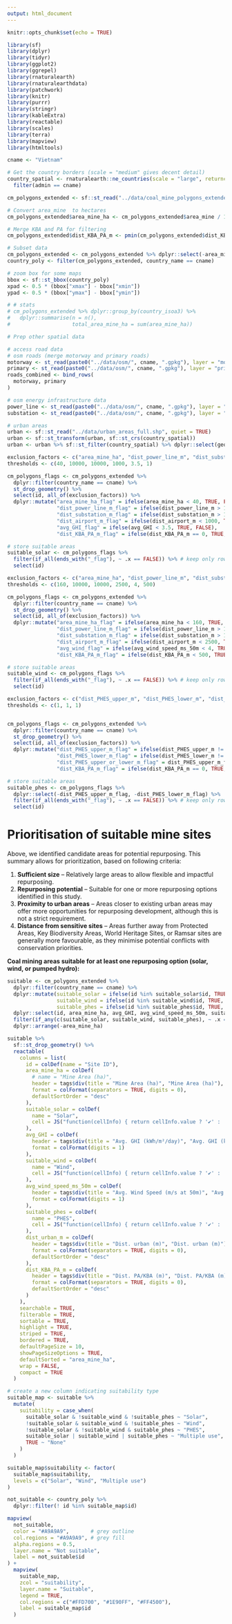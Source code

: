 ```yaml
---
output: html_document
---
```

  
  
```r
knitr::opts_chunk$set(echo = TRUE)

library(sf)
library(dplyr)
library(tidyr)
library(ggplot2)
library(ggrepel)
library(rnaturalearth)
library(rnaturalearthdata)
library(patchwork)
library(knitr)
library(purrr)
library(stringr)
library(kableExtra)
library(reactable)
library(scales)
library(terra)
library(mapview)
library(htmltools)
```

```r
cname <- "Vietnam"

# Get the country borders (scale = "medium" gives decent detail)
country_spatial <- rnaturalearth::ne_countries(scale = "large", returnclass = "sf") %>%
  filter(admin == cname)

cm_polygons_extended <- sf::st_read("../data/coal_mine_polygons_extended.gpkg", quiet = TRUE)

# Convert area_mine  to hectares
cm_polygons_extended$area_mine_ha <- cm_polygons_extended$area_mine / 10000

# Merge KBA and PA for filtering
cm_polygons_extended$dist_KBA_PA_m <- pmin(cm_polygons_extended$dist_KBA_m, cm_polygons_extended$dist_PA_m)

# Subset data
cm_polygons_extended <- cm_polygons_extended %>% dplyr::select(-area_mine)
country_poly <- filter(cm_polygons_extended, country_name == cname)

# zoom box for some maps
bbox <- sf::st_bbox(country_poly)
xpad <- 0.5 * (bbox["xmax"] - bbox["xmin"])
ypad <- 0.5 * (bbox["ymax"] - bbox["ymin"])

# # stats
# cm_polygons_extended %>% dplyr::group_by(country_isoa3) %>%
#   dplyr::summarise(n = n(),
#                    total_area_mine_ha = sum(area_mine_ha))

# Prep other spatial data

# access road data
# osm roads (merge motorway and primary roads)
motorway <- st_read(paste0("../data/osm/", cname, ".gpkg"), layer = "motorway", quiet = TRUE)
primary <- st_read(paste0("../data/osm/", cname, ".gpkg"), layer = "primary", quiet = TRUE)
roads_combined <- bind_rows(
  motorway, primary
)

# osm energy infrastructure data
power_line <- st_read(paste0("../data/osm/", cname, ".gpkg"), layer = "power_line", quiet = TRUE)
substation <- st_read(paste0("../data/osm/", cname, ".gpkg"), layer = "substation", quiet = TRUE)

# urban areas
urban <- sf::st_read("../data/urban_areas_full.shp", quiet = TRUE)
urban <- sf::st_transform(urban, sf::st_crs(country_spatial))
urban <- urban %>% sf::st_filter(country_spatial) %>% dplyr::select(geometry)

```


```r

exclusion_factors <- c("area_mine_ha", "dist_power_line_m", "dist_substation_m", "dist_airport_m", "avg_GHI", "dist_KBA_PA_m")
thresholds <- c(40, 10000, 10000, 1000, 3.5, 1)

cm_polygons_flags <- cm_polygons_extended %>%
  dplyr::filter(country_name == cname) %>%
  st_drop_geometry() %>%
  select(id, all_of(exclusion_factors)) %>%
  dplyr::mutate("area_mine_ha_flag" = ifelse(area_mine_ha < 40, TRUE, FALSE), 
                "dist_power_line_m_flag" = ifelse(dist_power_line_m > 10000, TRUE, FALSE), 
                "dist_substation_m_flag" = ifelse(dist_substation_m > 10000, TRUE, FALSE), 
                "dist_airport_m_flag" = ifelse(dist_airport_m < 1000, TRUE, FALSE), 
                "avg_GHI_flag" = ifelse(avg_GHI < 3.5, TRUE, FALSE),
                "dist_KBA_PA_m_flag" = ifelse(dist_KBA_PA_m == 0, TRUE, FALSE))

# store suitable areas
suitable_solar <- cm_polygons_flags %>%
  filter(if_all(ends_with("_flag"), ~ .x == FALSE)) %>% # keep only rows where all *_flag columns are FALSE
  select(id)

```


```r

exclusion_factors <- c("area_mine_ha", "dist_power_line_m", "dist_substation_m", "dist_airport_m", "avg_wind_speed_ms_50m", "dist_KBA_PA_m")
thresholds <- c(160, 10000, 10000, 2500, 4, 500)

cm_polygons_flags <- cm_polygons_extended %>%
  dplyr::filter(country_name == cname) %>%
  st_drop_geometry() %>%
  select(id, all_of(exclusion_factors)) %>%
  dplyr::mutate("area_mine_ha_flag" = ifelse(area_mine_ha < 160, TRUE, FALSE), 
                "dist_power_line_m_flag" = ifelse(dist_power_line_m > 10000, TRUE, FALSE), 
                "dist_substation_m_flag" = ifelse(dist_substation_m > 10000, TRUE, FALSE), 
                "dist_airport_m_flag" = ifelse(dist_airport_m < 2500, TRUE, FALSE), 
                "avg_wind_flag" = ifelse(avg_wind_speed_ms_50m < 4, TRUE, FALSE),
                "dist_KBA_PA_m_flag" = ifelse(dist_KBA_PA_m < 500, TRUE, FALSE))

# store suitable areas
suitable_wind <- cm_polygons_flags %>%
  filter(if_all(ends_with("_flag"), ~ .x == FALSE)) %>% # keep only rows where all *_flag columns are FALSE
  select(id)

```

```r

exclusion_factors <- c("dist_PHES_upper_m", "dist_PHES_lower_m", "dist_KBA_PA_m")
thresholds <- c(1, 1, 1)


cm_polygons_flags <- cm_polygons_extended %>%
  dplyr::filter(country_name == cname) %>%
  st_drop_geometry() %>%
  select(id, all_of(exclusion_factors)) %>%
  dplyr::mutate("dist_PHES_upper_m_flag" = ifelse(dist_PHES_upper_m != 0, TRUE, FALSE), 
                "dist_PHES_lower_m_flag" = ifelse(dist_PHES_lower_m != 0, TRUE, FALSE),
                "dist_PHES_upper_or_lower_m_flag" = dist_PHES_upper_m_flag | dist_PHES_lower_m_flag,
                "dist_KBA_PA_m_flag" = ifelse(dist_KBA_PA_m == 0, TRUE, FALSE))

# store suitable areas
suitable_phes <- cm_polygons_flags %>%
  dplyr::select(-dist_PHES_upper_m_flag, -dist_PHES_lower_m_flag) %>%
  filter(if_all(ends_with("_flag"), ~ .x == FALSE)) %>% # keep only rows where all *_flag columns are FALSE
  select(id)

```

# Prioritisation of suitable mine sites

Above, we identified candidate areas for potential repurposing. This summary allows for prioritization, based on following criteria:
  
  1. **Sufficient size** – Relatively large areas to allow flexible and impactful repurposing.
2. **Repurposing potential** – Suitable for one or more repurposing options identified in this study.
3.  **Proximity to urban areas** – Areas closer to existing urban areas may offer more opportunities for repurposing development, although this is not a strict requirement.  
4.  **Distance from sensitive sites** – Areas further away from Protected Areas, Key Biodiversity Areas, World Heritage Sites, or Ramsar sites are generally more favourable, as they minimise potential conflicts with conservation priorities.

**Coal mining areas suitable for at least one repurposing option (solar, wind, or pumped hydro):**
  
```r
suitable <- cm_polygons_extended %>%
  dplyr::filter(country_name == cname) %>%
  dplyr::mutate(suitable_solar = ifelse(id %in% suitable_solar$id, TRUE, FALSE),
                suitable_wind = ifelse(id %in% suitable_wind$id, TRUE, FALSE),
                suitable_phes = ifelse(id %in% suitable_phes$id, TRUE, FALSE)) %>%
  dplyr::select(id, area_mine_ha, avg_GHI, avg_wind_speed_ms_50m, suitable_solar, suitable_wind, suitable_phes, dist_urban_m, dist_KBA_PA_m) %>%
  filter(if_any(c(suitable_solar, suitable_wind, suitable_phes), ~ .x == TRUE)) %>% # keep only rows where at least one suitability is TRUE
  dplyr::arrange(-area_mine_ha)
```

```r
suitable %>%
  sf::st_drop_geometry() %>%
  reactable(
    columns = list(
      id = colDef(name = "Site ID"),
      area_mine_ha = colDef(
        # name = "Mine Area (ha)",
        header = tags$div(title = "Mine Area (ha)", "Mine Area (ha)"),
        format = colFormat(separators = TRUE, digits = 0),
        defaultSortOrder = "desc"
      ),
      suitable_solar = colDef(
        name = "Solar",
        cell = JS("function(cellInfo) { return cellInfo.value ? '✔️' : '❌'; }")
      ),
      avg_GHI = colDef(
        header = tags$div(title = "Avg. GHI (kWh/m²/day)", "Avg. GHI (kWh/m²/day)"),
        format = colFormat(digits = 1)
      ),
      suitable_wind = colDef(
        name = "Wind",
        cell = JS("function(cellInfo) { return cellInfo.value ? '✔️' : '❌'; }")
      ),
      avg_wind_speed_ms_50m = colDef(
        header = tags$div(title = "Avg. Wind Speed (m/s at 50m)", "Avg. Wind Speed (m/s at 50m)"),
        format = colFormat(digits = 1)
      ),
      suitable_phes = colDef(
        name = "PHES",
        cell = JS("function(cellInfo) { return cellInfo.value ? '✔️' : '❌'; }")
      ),
      dist_urban_m = colDef(
        header = tags$div(title = "Dist. urban (m)", "Dist. urban (m)"),
        format = colFormat(separators = TRUE, digits = 0),
        defaultSortOrder = "desc"
      ),
      dist_KBA_PA_m = colDef(
        header = tags$div(title = "Dist. PA/KBA (m)", "Dist. PA/KBA (m)"),
        format = colFormat(separators = TRUE, digits = 0),
        defaultSortOrder = "desc"
      )
    ),
    searchable = TRUE,
    filterable = TRUE,
    sortable = TRUE,
    highlight = TRUE,
    striped = TRUE,
    bordered = TRUE,
    defaultPageSize = 10,
    showPageSizeOptions = TRUE,
    defaultSorted = "area_mine_ha",
    wrap = FALSE,
    compact = TRUE
  )
```


```r

# create a new column indicating suitability type
suitable_map <- suitable %>%
  mutate(
    suitability = case_when(
      suitable_solar & !suitable_wind & !suitable_phes ~ "Solar",
      !suitable_solar & suitable_wind & !suitable_phes ~ "Wind",
      !suitable_solar & !suitable_wind & suitable_phes ~ "PHES",
      suitable_solar | suitable_wind | suitable_phes ~ "Multiple use",
      TRUE ~ "None"
    )
  )

suitable_map$suitability <- factor(
  suitable_map$suitability,
  levels = c("Solar", "Wind", "Multiple use")
)

not_suitable <- country_poly %>% 
  dplyr::filter(! id %in% suitable_map$id)

mapview(
  not_suitable,
  color = "#A9A9A9",       # grey outline
  col.regions = "#A9A9A9", # grey fill
  alpha.regions = 0.5,
  layer.name = "Not suitable",
  label = not_suitable$id
) +
  mapview(
    suitable_map,
    zcol = "suitability",
    layer.name = "Suitable",
    legend = TRUE,
    col.regions = c("#FFD700", "#1E90FF", "#FF4500"),
    label = suitable_map$id
  )

```



